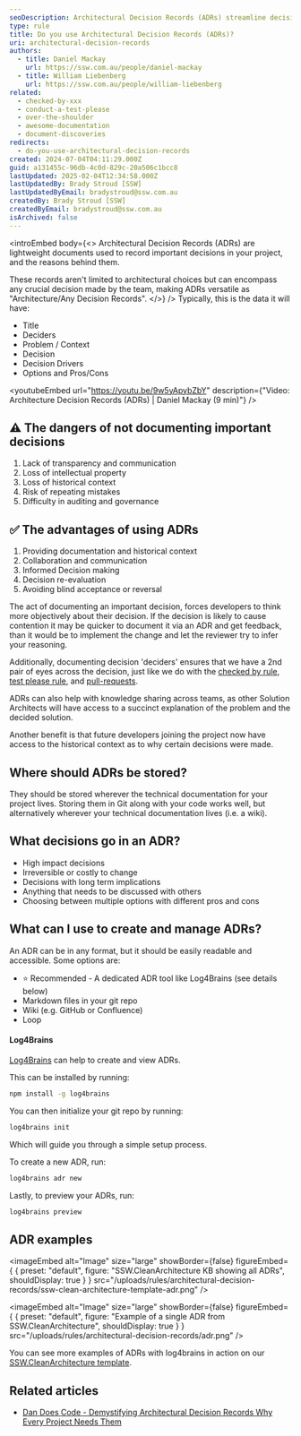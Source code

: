 ```yaml
---
seoDescription: Architectural Decision Records (ADRs) streamline decision-making by documenting key choices and rationale, helping teams avoid repetition and aid future developers.
type: rule
title: Do you use Architectural Decision Records (ADRs)?
uri: architectural-decision-records
authors:
  - title: Daniel Mackay
    url: https://ssw.com.au/people/daniel-mackay
  - title: William Liebenberg
    url: https://ssw.com.au/people/william-liebenberg
related:
  - checked-by-xxx
  - conduct-a-test-please
  - over-the-shoulder
  - awesome-documentation
  - document-discoveries
redirects:
  - do-you-use-architectural-decision-records
created: 2024-07-04T04:11:29.000Z
guid: a131455c-96db-4c0d-829c-20a506c1bcc8
lastUpdated: 2025-02-04T12:34:58.000Z
lastUpdatedBy: Brady Stroud [SSW]
lastUpdatedByEmail: bradystroud@ssw.com.au
createdBy: Brady Stroud [SSW]
createdByEmail: bradystroud@ssw.com.au
isArchived: false
---
```

<introEmbed
  body={<>
Architectural Decision Records (ADRs) are lightweight documents used to record important decisions in your project, and the reasons behind them.

These records aren't limited to architectural choices but can encompass any crucial decision made by the team, making ADRs versatile as "Architecture/Any Decision Records".
  </>}
/>
Typically, this is the data it will have:

* Title
* Deciders
* Problem / Context
* Decision
* Decision Drivers
* Options and Pros/Cons


<youtubeEmbed url="https://youtu.be/9w5yApybZbY" description={"Video: Architecture Decision Records (ADRs) | Daniel Mackay (9 min)"} />


## ⚠️ The dangers of not documenting important decisions

1. Lack of transparency and communication
2. Loss of intellectual property
3. Loss of historical context
4. Risk of repeating mistakes
5. Difficulty in auditing and governance

## ✅ The advantages of using ADRs

1. Providing documentation and historical context
2. Collaboration and communication
3. Informed Decision making
4. Decision re-evaluation
5. Avoiding blind acceptance or reversal

The act of documenting an important decision, forces developers to think more objectively about their decision. If the decision is likely to cause contention it may be quicker to document it via an ADR and get feedback, than it would be to implement the change and let the reviewer try to infer your reasoning.

Additionally, documenting decision 'deciders' ensures that we have a 2nd pair of eyes across the decision, just like we do with the [checked by rule](/checked-by-xxx), [test please rule](/do-you-conduct-a-test-please-internally-and-then-with-the-client), and [pull-requests](/over-the-shoulder).

ADRs can also help with knowledge sharing across teams, as other Solution Architects will have access to a succinct explanation of the problem and the decided solution.

Another benefit is that future developers joining the project now have access to the historical context as to why certain decisions were made.

## Where should ADRs be stored?

They should be stored wherever the technical documentation for your project lives. Storing them in Git along with your code works well, but alternatively wherever your technical documentation lives (i.e. a wiki).

## What decisions go in an ADR?

* High impact decisions
* Irreversible or costly to change
* Decisions with long term implications
* Anything that needs to be discussed with others
* Choosing between multiple options with different pros and cons

## What can I use to create and manage ADRs?

An ADR can be in any format, but it should be easily readable and accessible. Some options are:

* ⭐ Recommended - A dedicated ADR tool like Log4Brains (see details below)
* Markdown files in your git repo
* Wiki (e.g. GitHub or Confluence)
* Loop

#### Log4Brains

[Log4Brains](https://github.com/thomvaill/log4brains) can help to create and view ADRs.

This can be installed by running:

```bash
npm install -g log4brains
```

You can then initialize your git repo by running:

```bash
log4brains init
```

Which will guide you through a simple setup process.

To create a new ADR, run:

```bash
log4brains adr new
```

Lastly, to preview your ADRs, run:

```bash
log4brains preview
```

## ADR examples


<imageEmbed
  alt="Image"
  size="large"
  showBorder={false}
  figureEmbed={ {
    preset: "default",
    figure: "SSW.CleanArchitecture KB showing all ADRs",
    shouldDisplay: true
  } }
  src="/uploads/rules/architectural-decision-records/ssw-clean-architecture-template-adr.png"
/>



<imageEmbed
  alt="Image"
  size="large"
  showBorder={false}
  figureEmbed={ {
    preset: "default",
    figure: "Example of a single ADR from SSW.CleanArchitecture",
    shouldDisplay: true
  } }
  src="/uploads/rules/architectural-decision-records/adr.png"
/>


You can see more examples of ADRs with log4brains in action on our [SSW.CleanArchitecture template](https://sswconsulting.github.io/SSW.CleanArchitecture/).

## Related articles

* [Dan Does Code - Demystifying Architectural Decision Records Why Every Project Needs Them](https://www.dandoescode.com/blog/demystifying-architectural-decision-records-why-every-project-needs-them)
